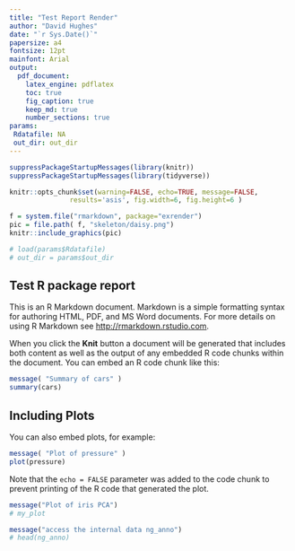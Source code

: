 ```yaml
---
title: "Test Report Render"
author: "David Hughes"
date: "`r Sys.Date()`"
papersize: a4
fontsize: 12pt
mainfont: Arial
output: 
  pdf_document:
    latex_engine: pdflatex
    toc: true
    fig_caption: true
    keep_md: true
    number_sections: true
params: 
 Rdatafile: NA
 out_dir: out_dir
---
```



```r
suppressPackageStartupMessages(library(knitr))
suppressPackageStartupMessages(library(tidyverse))

knitr::opts_chunk$set(warning=FALSE, echo=TRUE, message=FALSE, 
               results='asis', fig.width=6, fig.height=6 )
```

```r
f = system.file("rmarkdown", package="exrender")
pic = file.path( f, "skeleton/daisy.png")
knitr::include_graphics(pic)
```


```r
# load(params$Rdatafile)
# out_dir = params$out_dir
```


## Test R package report

This is an R Markdown document. Markdown is a simple formatting syntax for authoring HTML, PDF, and MS Word documents. For more details on using R Markdown see <http://rmarkdown.rstudio.com>.

When you click the **Knit** button a document will be generated that includes both content as well as the output of any embedded R code chunks within the document. You can embed an R code chunk like this:

```r
message( "Summary of cars" )
summary(cars)
```

## Including Plots

You can also embed plots, for example:

```r
message( "Plot of pressure" )
plot(pressure)
```

Note that the `echo = FALSE` parameter was added to the code chunk to prevent printing of the R code that generated the plot.


```r
message("Plot of iris PCA")
# my_plot
```

```r
message("access the internal data ng_anno")
# head(ng_anno)
```



